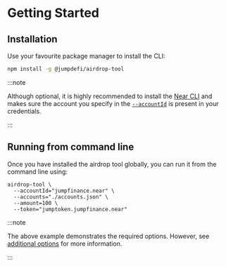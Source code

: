 
# Getting Started

<TOCInline
  maxHeadingLevel={4}
  toc={toc}
/>

## Installation

Use your favourite package manager to install the CLI:

```bash npm2yarn
npm install -g @jumpdefi/airdrop-tool
```

:::note

Although optional, it is highly recommended to install the [Near CLI][near-cli] and makes sure the account you specify in the [`--accountId`](api-reference/api-reference/cli-options#--accountidaccount) is present in your credentials.

:::

## Running from command line

Once you have installed the airdrop tool globally, you can run it from the command line using:

```shell
airdrop-tool \
  --accountId="jumpfinance.near" \
  --accounts="./accounts.json" \
  --amount=100 \
  --token="jumptoken.jumpfinance.near"
```

:::note

The above example demonstrates the required options. However, see [additional options][additional-options] for more information.

:::

<!-- links -->
[additional-options]: ../api-reference/cli-options
[near-cli]: https://docs.near.org/tools/near-cli
